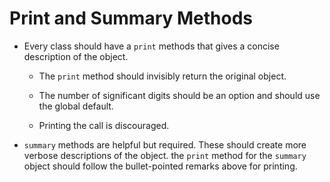 # Print and Summary Methods

* Every class should have a `print` methods that gives a concise description of the object. 

    * The `print` method should invisibly return the original object. 
    
    * The number of significant digits should be an option and should use the global default. 
    
    * Printing the call is discouraged.  

* `summary` methods are helpful but required. These should create more verbose descriptions of the object. the `print` method for the `summary` object should follow the bullet-pointed remarks above for printing. 
